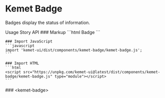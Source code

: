 
<Meta of={BadgeStories} />

# Kemet Badge

Badges display the status of information.

<kemet-tabs panel-effect="stacked" divider>
  <kemet-tab slot="tab">Usage</kemet-tab>
  <kemet-tab slot="tab">Story</kemet-tab>
  <kemet-tab slot="tab">API</kemet-tab>
  <kemet-tab-panel slot="panel">
    ### Markup
    ```html
    <kemet-badge>Badge</kemet-badge>
    ```

    ### Import JavaScript
    ```javascript
    import 'kemet-ui/dist/components/kemet-badge/kemet-badge.js';
    ```

    ### Import HTML
    ```html
    <script src="https://unpkg.com/kemet-ui@latest/dist/components/kemet-badge/kemet-badge.js" type="module"></script>
    ```
  </kemet-tab-panel>
  <kemet-tab-panel slot="panel">
    <Canvas of={BadgeStories.Standard} />
    <ArgsTable story={PRIMARY_STORY} />
  </kemet-tab-panel>
  <kemet-tab-panel slot="panel">
    ### &lt;kemet-badge&gt;
    <ArgsTable of="kemet-badge" />
  </kemet-tab-panel>
</kemet-tabs>
